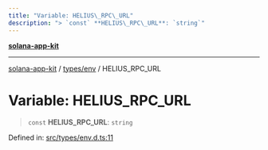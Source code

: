 ```yaml
---
title: "Variable: HELIUS\_RPC\_URL"
description: "> `const` **HELIUS\_RPC\_URL**: `string`"
---
```


[**solana-app-kit**](../../../README.mdx)

***

[solana-app-kit](../../../README.mdx) / [types/env](../README.mdx) / HELIUS\_RPC\_URL

# Variable: HELIUS\_RPC\_URL

> `const` **HELIUS\_RPC\_URL**: `string`

Defined in: [src/types/env.d.ts:11](https://github.com/SendArcade/solana-social-starter/blob/b27156124ee1831d644b1af765e8d55a2885cd4f/src/types/env.d.ts#L11)
